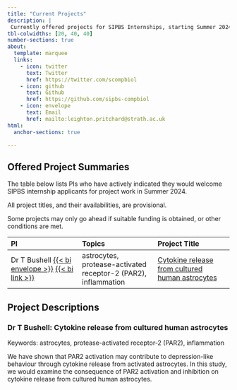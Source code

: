 ```yaml
---
title: "Current Projects"
description: |
 Currently offered projects for SIPBS Internships, starting Summer 2024.
tbl-colwidths: [20, 40, 40]
number-sections: true
about:
  template: marquee
  links:
    - icon: twitter
      text: Twitter
      href: https://twitter.com/scompbiol
    - icon: github
      text: Github
      href: https://github.com/sipbs-compbiol
    - icon: envelope
      text: Email
      href: mailto:leighton.pritchard@strath.ac.uk
html:
  anchor-sections: true

---
```


## Offered Project Summaries

The table below lists PIs who have actively indicated they would welcome SIPBS internship applicants for project work in Summer 2024.

::: {.callout-important}
All project titles, and their availabilities, are provisional.
:::

::: {.callout-important}
Some projects may only go ahead if suitable funding is obtained, or other conditions are met.
:::

| PI               |       Topics      | Project Title     |
| :--------------- | :---------------- | :---------------- |
| Dr T Bushell [{{< bi envelope >}}](mailto:trevor.bushell@strath.ac.uk) [{{< bi link >}}](https://www.strath.ac.uk/staff/bushelltrevordr/)  | astrocytes, protease-activated receptor-2 (PAR2), inflammation | [Cytokine release from cultured human astrocytes](#sec-bushell-1) |

## Project Descriptions

### Dr T Bushell: Cytokine release from cultured human astrocytes {#sec-bushell-1}

Keywords: astrocytes, protease-activated receptor-2 (PAR2), inflammation

We have shown that PAR2 activation may contribute to depression-like behaviour through cytokine release from activated astrocytes.  In this study, we would examine the consequence of PAR2 activation and inhibition on cytokine release from cultured human astrocytes.
